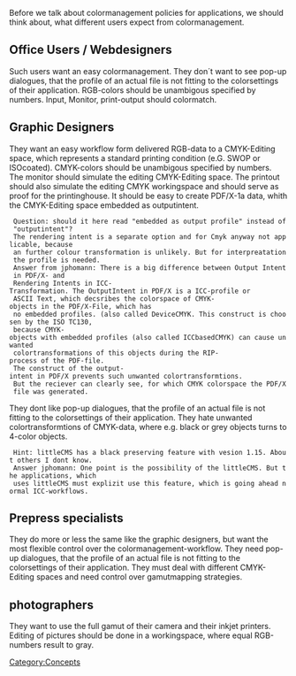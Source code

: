Before we talk about colormanagement policies for applications, we should think about, what different users expect from colormanagement. 


== Office Users / Webdesigners ==

Such users want an easy colormanagement. They don´t want to see pop-up dialogues, that the profile of an actual file is not fitting to the colorsettings of their application.
RGB-colors should be unambigous specified by numbers. Input, Monitor, print-output should colormatch.


== Graphic Designers ==

They want an easy workflow form delivered RGB-data to a CMYK-Editing space, which represents a standard printing condition (e.G. SWOP or ISOcoated). CMYK-colors should be unambigous specified by numbers. The monitor should simulate the editing CMYK-Editing space. 
The printout should also simulate the editing CMYK workingspace and should serve as proof for the printinghouse. It should be easy to create PDF/X-1a data, whith the CMYK-Editing space embedded as outputintent.

  Question: should it here read "embedded as output profile" instead of "outputintent"?
  The rendering intent is a separate option and for Cmyk anyway not applicable, because
  an further colour transformation is unlikely. But for interpreatation the profile is needed.
  Answer from jphomann: There is a big difference between Output Intent in PDF/X- and
  Rendering Intents in ICC-Transformation. The OutputIntent in PDF/X is a ICC-profile or
  ASCII Text, which decsribes the colorspace of CMYK-objects in the PDF/X-File, which has
  no embedded profiles. (also called DeviceCMYK. This construct is choosen by the ISO TC130,
  because CMYK-objects with embedded profiles (also called ICCbasedCMYK) can cause unwanted
  colortransformations of this objects during the RIP-process of the PDF-file. 
  The construct of the output-intent in PDF/X prevents such unwanted colortransformtions.
  But the reciever can clearly see, for which CMYK colorspace the PDF/X file was generated.


They dont like pop-up dialogues, that the profile of an actual file is not fitting to the colorsettings of their application. They hate unwanted colortransformtions of CMYK-data, where e.g. black or grey objects turns to 4-color objects.

  Hint: littleCMS has a black preserving feature with vesion 1.15. About others I dont know.
  Answer jphomann: One point is the possibility of the littleCMS. But the applications, which
  uses littleCMS must explizit use this feature, which is going ahead normal ICC-workflows.

== Prepress specialists ==

They do more or less the same like the graphic designers, but want the most flexible control over the colormanagement-workflow. They need pop-up dialogues, that the profile of an actual file is not fitting to the colorsettings of their application. They must deal with different CMYK-Editing spaces and need control over gamutmapping strategies.

== photographers ==

They want to use the full gamut of their camera and their inkjet printers. Editing of pictures should be done in a workingspace, where equal RGB-numbers result to gray.

[[Category:Concepts]]